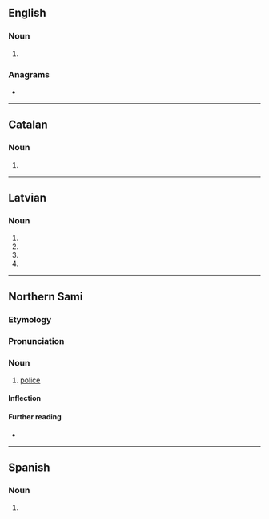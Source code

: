 {{also|bolēs|bóleś}}
==English==

===Noun===
{{head|en|noun form}}

# {{plural of|en|bole}}

===Anagrams===
* {{anagrams|en|a=belos|Blose|Lebos|Sobel|lebos|lesbo|lobes|sobel}}

----

==Catalan==

===Noun===
{{head|ca|noun form}}

# {{plural of|ca|bola}}

----

==Latvian==

===Noun===
{{head|lv|noun form|g=f}}

# {{lv-inflection of|bole|gen|s}}
# {{lv-inflection of|bole|nom|p}}
# {{lv-inflection of|bole|voc|p}}
# {{lv-inflection of|bole|acc|p}}

----

==Northern Sami==

===Etymology===
{{rfe|se}}

===Pronunciation===
{{rfp|se}}

===Noun===
{{se-noun}}

# [[police]]

====Inflection====
{{se-infl-noun-odd-ng|boles}}

====Further reading====
* {{R:Álgu|19368}}

----

==Spanish==

===Noun===
{{head|es|noun form}}

# {{plural of|es|bol}}